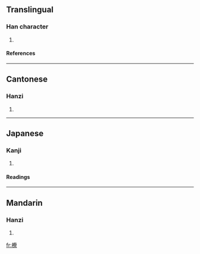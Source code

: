 ==Translingual==
===Han character===
{{Han char|rn=75|rad=木|as=12|sn=16|four=4399<sub>6</sub>|canj=木大金火 (DKCF)}}
# {{defn|Han|sort=木12}}
====References====
{{Han ref|kx=0553.100|dkj=15534|dj=0941.220|hdz=21290.040|uh=6A51|ud=27217|bh=E9C9|bd=59849}}

----
==Cantonese==
===Hanzi===
{{yue-hanzi|jyut=|y=liu4}}
# {{defn|Cantonese}}

----
==Japanese==
===Kanji===
{{ja-kanji|grade=|rs=木12}}
# {{defn|Japanese}} 
====Readings====
{{ja-readings|on=[[ろう]] (rō)|kun=[[たるき]] (taruki)}}

----
==Mandarin==
===Hanzi===
{{cmn-hanzi|pin=[[lǎo]] (lao3), [[liáo]] (liao2)|wg=lao<sup>3</sup>, liao<sup>2</sup>}}
# {{defn|Mandarin}}

[[fr:橑]]